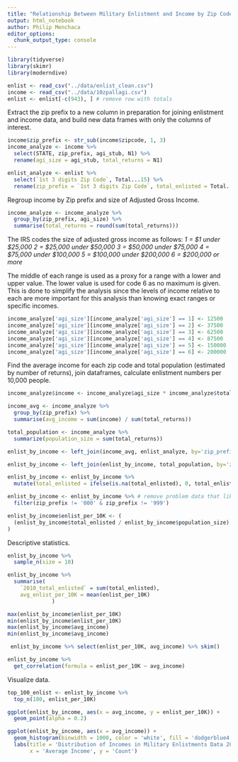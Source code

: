 ```yaml
---
title: "Relationship Between Military Enlistment and Income by Zip Code"
output: html_notebook
author: Philip Menchaca
editor_options: 
  chunk_output_type: console
---
```


```r
library(tidyverse)
library(skimr)
library(moderndive)

enlist <- read_csv("../data/enlist_clean.csv")
income <- read_csv("../data/10zpallagi.csv")
enlist <- enlist[-c(943), ] # remove row with totals
```


Extract the zip prefix to a new column in preparation for joining enlistment and
income data, and build new data frames with only the columns of interest.
```r
income$zip_prefix <- str_sub(income$zipcode, 1, 3)
income_analyze <- income %>%
  select(STATE, zip_prefix, agi_stub, N1) %>%
  rename(agi_size = agi_stub, total_returns = N1)

enlist_analyze <- enlist %>%
  select(`1st 3 digits Zip Code`, Total...15) %>%
  rename(zip_prefix = `1st 3 digits Zip Code`, total_enlisted = Total...15)
```


Regroup income by Zip prefix and size of Adjusted Gross Income.
```r
income_analyze <- income_analyze %>%
  group_by(zip_prefix, agi_size) %>%
  summarise(total_returns = round(sum(total_returns)))
```


The IRS codes the size of adjusted gross income as follows:
_1 = $1 under $25,000_
_2 = $25,000 under $50,000_
_3 = $50,000 under $75,000_
_4 = $75,000 under $100,000_
_5 = $100,000 under $200,000_
_6 = $200,000 or more_

The middle of each range is used as a proxy for a range with a lower and upper value.
The lower value is used for code 6 as no maximum is given. This is done to simplify
the analysis since the levels of income relative to each are more important for 
this analysis than knowing exact ranges or specific incomes.
```r
income_analyze['agi_size'][income_analyze['agi_size'] == 1] <- 12500
income_analyze['agi_size'][income_analyze['agi_size'] == 2] <- 37500
income_analyze['agi_size'][income_analyze['agi_size'] == 3] <- 62500
income_analyze['agi_size'][income_analyze['agi_size'] == 4] <- 87500
income_analyze['agi_size'][income_analyze['agi_size'] == 5] <- 150000
income_analyze['agi_size'][income_analyze['agi_size'] == 6] <- 200000
```


Find the average income for each zip code and total population (estimated by number
of returns), join dataframes, calculate enlistment numbers per 10,000 people.
```r
income_analyze$income <- income_analyze$agi_size * income_analyze$total_returns

income_avg <- income_analyze %>%
  group_by(zip_prefix) %>%
  summarise(avg_income = sum(income) / sum(total_returns))

total_population <- income_analyze %>%
  summarize(population_size = sum(total_returns))

enlist_by_income <- left_join(income_avg, enlist_analyze, by='zip_prefix')

enlist_by_income <- left_join(enlist_by_income, total_population, by='zip_prefix')

enlist_by_income <- enlist_by_income %>%
  mutate(total_enlisted = ifelse(is.na(total_enlisted), 0, total_enlisted))

enlist_by_income <- enlist_by_income %>% # remove problem data that likely aggregated into one zip
  filter(zip_prefix != '000' & zip_prefix != '999')

enlist_by_income$enlist_per_10K <- (
  (enlist_by_income$total_enlisted / enlist_by_income$population_size) * 10000
)

```


Descriptive statistics.
```r
enlist_by_income %>%
  sample_n(size = 10)

enlist_by_income %>%
  summarise(
    `2010_total_enlisted` = sum(total_enlisted),
    avg_enlist_per_10K = mean(enlist_per_10K)
              )

max(enlist_by_income$enlist_per_10K)
min(enlist_by_income$enlist_per_10K)
max(enlist_by_income$avg_income)
min(enlist_by_income$avg_income)

 enlist_by_income %>% select(enlist_per_10K, avg_income) %>% skim()

enlist_by_income %>%
  get_correlation(formula = enlist_per_10K ~ avg_income)

```


Visualize data.
```r
top_100_enlist <- enlist_by_income %>%
  top_n(100, enlist_per_10K)

ggplot(enlist_by_income, aes(x = avg_income, y = enlist_per_10K)) +
  geom_point(alpha = 0.2)

ggplot(enlist_by_income, aes(x = avg_income)) +
  geom_histogram(binwidth = 1000, color = 'white', fill = 'dodgerblue4') +
  labs(title = 'Distribution of Incomes in Military Enlistments Data 2010',
       x = 'Average Income', y = 'Count')

```


